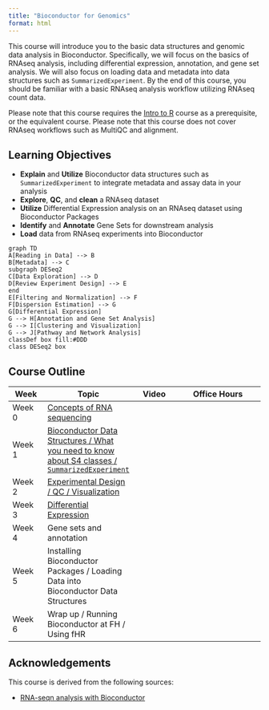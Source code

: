 ```yaml
---
title: "Bioconductor for Genomics"
format: html
---
```


This course will introduce you to the basic data structures and genomic data analysis in Bioconductor. Specifically, we will focus on the basics of RNAseq analysis, including differential expression, annotation, and gene set analysis. We will also focus on loading data and metadata into data structures such as `SummarizedExperiment`. By the end of this course, you should be familiar with a basic RNAseq analysis workflow utilizing RNAseq count data. 

Please note that this course requires the [Intro to R](https://hutchdatascience.org/Intro_to_R) course as a prerequisite, or the equivalent course. Please note that this course does not cover RNAseq workflows such as MultiQC and alignment. 

## Learning Objectives

- **Explain** and **Utilize** Bioconductor data structures such as `SummarizedExperiment` to integrate metadata and assay data in your analysis
- **Explore**, **QC**, and **clean** a RNAseq dataset
- **Utilize** Differential Expression analysis on an RNAseq dataset using Bioconductor Packages
- **Identify** and **Annotate** Gene Sets for downstream analysis
- **Load** data from RNAseq experiments into Bioconductor

```mermaid
graph TD
A[Reading in Data] --> B
B[Metadata] --> C
subgraph DESeq2
C[Data Exploration] --> D
D[Review Experiment Design] --> E
end
E[Filtering and Normalization] --> F
F[Dispersion Estimation] --> G
G[Differential Expression]
G --> H[Annotation and Gene Set Analysis]
G --> I[Clustering and Visualization]
G --> J[Pathway and Network Analysis]
classDef box fill:#DDD
class DESeq2 box
```

## Course Outline

|Week|Topic|Video|Office Hours|
|----|-----|-----|------------|
|Week 0| [Concepts of RNA sequencing](00_concepts.html) | | |
|Week 1| [Bioconductor Data Structures / What you need to know about S4 classes / `SummarizedExperiment`](01_introduction.html)| | |
|Week 2| [Experimental Design / QC / Visualization](02_week2.html)| | |
|Week 3| [Differential Expression](03-differential-expression.html) | | |
|Week 4| Gene sets and annotation| | |
|Week 5| Installing Bioconductor Packages / Loading Data into Bioconductor Data Structures| | |
|Week 6| Wrap up / Running Bioconductor at FH / Using fHR| | |

## Acknowledgements

This course is derived from the following sources:

- [RNA-seqn analysis with Bioconductor](https://github.com/carpentries-incubator/bioc-rnaseq/tree/main)